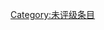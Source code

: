 {{catmore1|[[Wikipedia:木工专题|Wikipedia:木工专题]]}}
{{Articles by Quality| topic=木工|project=木工|format=TOC}}
{{Wikipedia category}}
{{emptycat}}

[[Category:未评级条目|Category:未评级条目]]